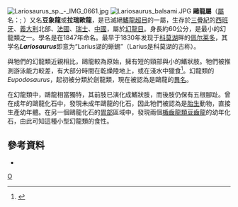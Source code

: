 {{Automatic Taxobox
| taxon = Lariosaurus
| status = fossil
| fossil_range = {{fossil_range|中三叠世}}
| image = Lariosaurus_BW.jpg
| image_caption = ''Lariosaurus balsami''
| authority = Curioni, 1847
| type_species = '''''Lariosaurus balsamii'''''
| type_species_authority = Curioni, 1847
| subdivision_ranks = [[種|種]]
| subdivision =
*'''''L. balsamii'''''
*'''''L. valceresi'''''
*'''''L. curioni'''''
*'''興義鷗龍 ''L. xingyiensis'''''
| synonyms =
*'''''Eupodosaurus'''''
}}
[[Image:Lariosaurus_sp._-_IMG_0661.jpg|thumb]]
[[Image:Lariosaurus_balsami.JPG|thumb]] 
'''鷗龍屬'''（[[屬|屬]]名：{{lang|la|''Lariosaurus''}}; {{lang|it|''Mostro di [[Lierna|Lierna]]''}}）又名'''豆象龍'''或'''拉瑞歐龍'''，是已滅絕[[鰭龍超目|鰭龍超目]]的一屬，生存於[[三疊紀|三疊紀]]的[[西班牙|西班牙]]、[[義大利|義大利]]北部、[[法國|法國]]、[[瑞士|瑞士]]、[[中國|中國]]，屬於[[幻龍目|幻龍目]]。身長約60公分，是最小的幻龍類之一。學名是在1847年命名。最早于1830年发现于[[科莫湖|科莫湖]]畔的[[佩尔莱多|佩尔莱多]]，其学名'''''Lariosaurus'''''即意为“Larius湖的蜥蜴”（Larius是科莫湖的古称）。

與牠們的幻龍類近親相比，鷗龍較為原始，擁有短的頸部與小的鰭狀肢。牠們被推測游泳能力較差，有大部分時間在乾燥陸地上，或在淺水中獵食<ref name=EoDP>{{cite book |editor=Palmer, D.|year=1999 |title= The Marshall Illustrated Encyclopedia of Dinosaurs and Prehistoric Animals|publisher= Marshall Editions|location=London|page= 73|isbn= 1-84028-152-9}}</ref>。幻龍類的''Eupodosaurus''，起初被分類於劍龍類，現在被認為是鷗龍的[[異名|異名]]。

在幻龍類中，鷗龍相當獨特，其前肢已演化成鰭狀肢，而後肢仍保有五根腳趾。曾在成年的鷗龍化石中，發現未成年鷗龍的化石，因此牠們被認為是[[胎生|胎生]]動物，直接生產幼年體。在另一個鷗龍化石的[[胃部|胃部]]區域中，發現兩個[[楯齒龍類|楯齒龍類]][[豆齒龍|豆齒龍]]的幼年化石，由此可知這種小型幻龍類的食性。

==參考資料==
<div class="references-small">
<references></references>
*{{cite book|last=Dixon|first=Dougal|year=2006|title=The Complete Book of Dinosaurs|url=https://archive.org/details/completebookofdi0000dixo|publisher=Hermes House}}
</div>
{{鰭龍超目|E.}}
{{Taxonbar|from=Q1187367}}

[[Category:幻龍目|O]]


{{Paleo-reptile-stub}}